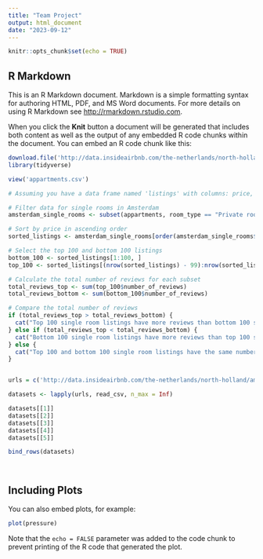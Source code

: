 ```yaml
---
title: "Team Project"
output: html_document
date: "2023-09-12"
---
```


```r
knitr::opts_chunk$set(echo = TRUE)
```

## R Markdown

This is an R Markdown document. Markdown is a simple formatting syntax for authoring HTML, PDF, and MS Word documents. For more details on using R Markdown see <http://rmarkdown.rstudio.com>.

When you click the **Knit** button a document will be generated that includes both content as well as the output of any embedded R code chunks within the document. You can embed an R code chunk like this:

```r

download.file('http://data.insideairbnb.com/the-netherlands/north-holland/amsterdam/2023-09-03/visualisations/listings.csv',"appartments.csv")
library(tidyverse)

view('appartments.csv')

# Assuming you have a data frame named 'listings' with columns: price, reviews, and date.

# Filter data for single rooms in Amsterdam
amsterdam_single_rooms <- subset(appartments, room_type == "Private room")

# Sort by price in ascending order
sorted_listings <- amsterdam_single_rooms[order(amsterdam_single_rooms$price), ]

# Select the top 100 and bottom 100 listings
bottom_100 <- sorted_listings[1:100, ]
top_100 <- sorted_listings[(nrow(sorted_listings) - 99):nrow(sorted_listings), ]

# Calculate the total number of reviews for each subset
total_reviews_top <- sum(top_100$number_of_reviews)
total_reviews_bottom <- sum(bottom_100$number_of_reviews)

# Compare the total number of reviews
if (total_reviews_top > total_reviews_bottom) {
  cat("Top 100 single room listings have more reviews than bottom 100 single room listings.")
} else if (total_reviews_top < total_reviews_bottom) {
  cat("Bottom 100 single room listings have more reviews than top 100 single room listings.")
} else {
  cat("Top 100 and bottom 100 single room listings have the same number of reviews.")
}


urls = c('http://data.insideairbnb.com/the-netherlands/north-holland/amsterdam/2023-09-03/visualisations/listings.csv', 'http://data.insideairbnb.com/germany/be/berlin/2023-06-22/visualisations/listings.csv', 'http://data.insideairbnb.com/belgium/bru/brussels/2023-06-24/visualisations/listings.csv', 'http://data.insideairbnb.com/united-kingdom/england/london/2023-06-08/visualisations/listings.csv', 'http://data.insideairbnb.com/france/ile-de-france/paris/2023-06-06/visualisations/listings.csv')

datasets <- lapply(urls, read_csv, n_max = Inf)

datasets[[1]]
datasets[[2]]
datasets[[3]]
datasets[[4]]
datasets[[5]]

bind_rows(datasets)




```

## Including Plots

You can also embed plots, for example:

```r
plot(pressure)
```

Note that the `echo = FALSE` parameter was added to the code chunk to prevent printing of the R code that generated the plot.
